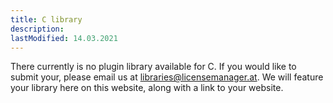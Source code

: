 ```yaml
---
title: C library
description:
lastModified: 14.03.2021
---
```


There currently is no plugin library available for C. If you would like
to submit your, please email us at libraries@licensemanager.at. We will feature
your library here on this website, along with a link to your website.

